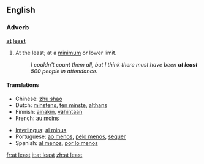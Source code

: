 ==English==
===Adverb===
'''[[at]] [[least]]'''
# At the least; at a [[minimum]] or lower limit.
#:''I couldn't count them all, but I think there must have been '''at least''' 500 people in attendance.''

====Translations====
{{top}}
*Chinese: [[zhu shao]]
*Dutch: [[minstens]], [[ten minste]], [[althans]]
*Finnish: [[ainakin]], [[vähintään]]
*French: [[au moins]]
{{mid}}
*[[Interlingua]]: [[al minus]]
*Portuguese: [[ao menos]], [[pelo menos]], [[sequer]]
*Spanish: [[al menos]], [[por lo menos]]
{{bottom}}

[[fr:at least]]
[[it:at least]]
[[zh:at least]]